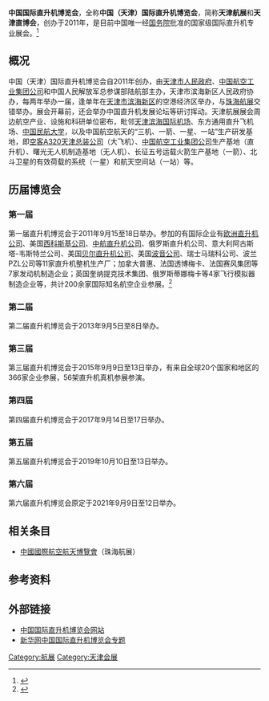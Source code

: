 {{Infobox Organization
|name = 中国国际直升机博览会
|original_name =China Helicopter Exposition|
|image = 
|size = 
|formation = 2011年
|type = 直升机、无人机专业展会
|status = 国际航展
|headquarters =[[天津|天津]]·[[滨海新区|滨海新区]]·[[天津空港经济区|空港经济区]]
|coordinates      = {{coord|39|06|32.38|N|117|26|17.64|E|type:airport|display=inline,title}}
|region_served = 
|leader_title = 
|leader_name = 
|num_volunteers   = 
|website = [http://www.helicopter-china-expo.com/ www.helicopter-china-expo.com]
}}

'''中国国际直升机博览会'''，全称'''中国（天津）国际直升机博览会'''，简称'''天津航展'''和'''天津直博会'''，创办于2011年，是目前中国唯一经[[中华人民共和国国务院|国务院]]批准的国家级国际直升机专业展会。<ref>{{cite web | url=http://news.ifeng.com/mil/2/detail_2011_09/16/9233778_0.shtml | title=亚洲首个直升机航展举行 全球直升机7巨头齐聚 | publisher=中国青年报 | work=凤凰网 | accessdate=2011-09-17 | archive-date=2020-04-07 | archive-url=https://web.archive.org/web/20200407145505/http://news.ifeng.com/mil/2/detail_2011_09/16/9233778_0.shtml | dead-url=no }}</ref>

== 概况 ==
中国（天津）国际直升机博览会自2011年创办，由[[天津市人民政府|天津市人民政府]]、[[中国航空工业集团公司|中国航空工业集团公司]]和中国人民解放军总参谋部陆航部主办，天津市滨海新区人民政府协办，每两年举办一届，逢单年在[[天津市|天津市]][[滨海新区|滨海新区]]的空港经济区举办，与[[珠海航展|珠海航展]]交错举办。展会开幕前，还会举办中国直升机发展论坛等研讨挥动。天津航展展会周边航空产业、设施和科研单位密布，毗邻[[天津滨海国际机场|天津滨海国际机场]]、东方通用直升飞机场、[[中国民航大学|中国民航大学]]，以及中国航空航天的“三机、一箭、一星、一站”生产研发基地，即[[空中巴士|空客A320天津总装公司]]（大飞机）、[[中国航空工业集团公司|中国航空工业集团公司]]生产基地（直升机）、曙光无人机制造基地（无人机）、长征五号运载火箭生产基地（一箭）、北斗卫星的有效荷载的系统（一星）和航天空间站（一站）等。

== 历届博览会 ==
=== 第一届 ===
第一届直升机博览会于2011年9月15至18日举办。参加的有国际企业有[[欧洲直升机公司|欧洲直升机公司]]、美国[[西科斯基公司|西科斯基公司]]、[[中航|中航直升机公司]]、俄罗斯直升机公司、意大利阿古斯塔-韦斯特兰公司、美国[[贝尔直升机公司|贝尔直升机公司]]、美国[[波音公司|波音公司]]、瑞士马瑞科公司、波兰PZL公司等11家直升机整机生产厂；加拿大普惠、法国透博梅卡、法国赛风集团等7家发动机制造企业；英国奎纳提克技术集团、俄罗斯蒂娜梅卡等4家飞行模拟器制造企业等，共计200余家国际知名航空企业参展。<ref>{{cite web | url=http://news.xinhuanet.com/photo/2011-09/15/c_122040230.htm | title=中国国际直升机博览会开幕 展示飞行表演 | publisher=新华网 | accessdate=2011-09-17}}</ref>
=== 第二届 ===
第二届直升机博览会于2013年9月5日至8日举办。

=== 第三届 ===
第三届直升机博览会于2015年9月9日至13日举办，有来自全球20个国家和地区的366家企业参展，56架直升机真机参展参演。
=== 第四届 ===
第四届直升机博览会于2017年9月14日至17日举办。
=== 第五届 ===
第五届直升机博览会于2019年10月10日至13日举办。
=== 第六届 ===
第六届直升机博览会原定于2021年9月9日至12日举办。

== 相关条目 ==
*[[中國國際航空航天博覽會|中國國際航空航天博覽會]]（珠海航展）

== 参考资料 ==
{{reflist}}

== 外部链接 ==
*[http://www.helicopter-china-expo.com/ 中国国际直升机博览会网站]{{Wayback|url=http://www.helicopter-china-expo.com/ |date=20201104135506 }}
*[http://www.tj.xinhuanet.com/ztbd/zbh/index.htm 新华网中国国际直升机博览会专题]{{Wayback|url=http://www.tj.xinhuanet.com/ztbd/zbh/index.htm |date=20201104163218 }}
{{International Airshows}}
[[Category:航展|Category:航展]]
[[Category:天津会展|Category:天津会展]]
